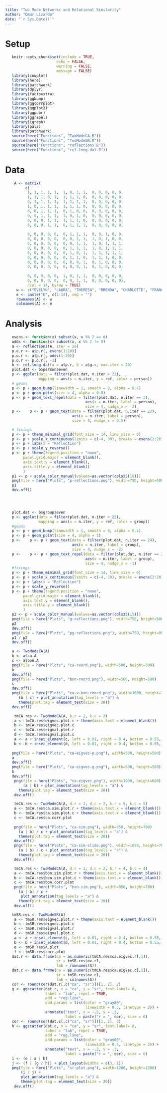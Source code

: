 ```yaml
---
title: "Two Mode Networks and Relational Similarity"
author: "Omar Lizardo"
date: "`r Sys.Date()`"
---
```


# Setup
```r
   knitr::opts_chunk$set(include = TRUE, 
                       echo = FALSE, 
                       warning = FALSE, 
                       message = FALSE)
   library(cowplot)
   library(here)
   library(patchwork)
   library(dplyr)
   library(factoextra)
   library(ggbump)
   library(ggcorrplot)
   library(ggplot2)
   library(ggpubr)
   library(ggrepel)
   library(igraph)
   library(pals)
   library(patchwork)
   source(here("Functions", "TwoModeCA.R"))
   source(here("Functions", "TwoModeSR.R"))
   source(here("Functions", "reflections.R"))
   source(here("Functions", "ref.long.dat.R"))
```

# Data
```r
    A <- matrix(
         c(
          1, 1, 1, 1, 1,  1, 0, 1, 1,  0, 0, 0, 0, 0, 
          1, 1, 1, 0, 1,  1, 1, 1, 0,  0, 0, 0, 0, 0, 
          0, 1, 1, 1, 1,  1, 1, 1, 1,  0, 0, 0, 0, 0, 
          1, 0, 1, 1, 1,  1, 1, 1, 0,  0, 0, 0, 0, 0, 
          0, 0, 1, 1, 1,  0, 1, 0, 0,  0, 0, 0, 0, 0, 
          0, 0, 1, 1, 1,  1, 0, 1, 0,  0, 0, 0, 0, 0, 
          0, 0, 0, 1, 1,  1, 1, 1, 0,  0, 0, 0, 0, 0, 
          0, 0, 0, 1, 1,  0, 1, 1, 1,  0, 0, 0, 0, 0, 
          
          0, 0, 0, 0, 0,  0, 1, 1, 1,  0, 0, 1, 0, 0, 
          0, 0, 0, 0, 0,  0, 0, 1, 1,  1, 0, 1, 0, 0, 
          0, 0, 0, 0, 0,  0, 0, 1, 1,  1, 0, 1, 1, 1,
          0, 0, 0, 0, 0,  0, 1, 1, 1,  1, 0, 1, 1, 1,
          0, 0, 0, 0, 0,  0, 1, 0, 1,  1, 1, 1, 1, 1,
          0, 0, 0, 0, 0,  0, 1, 1, 0,  1, 1, 1, 0, 0,
          0, 0, 0, 0, 0,  0, 0, 0, 1,  0, 1, 0, 0, 0,
          0, 0, 0, 0, 0,  0, 0, 0, 1,  0, 1, 0, 0, 0, 
          
          0, 0, 0, 0, 0,  1, 0, 1, 1,  0, 0, 0, 0, 0,
          0, 0, 0, 0, 0,  0, 0, 1, 1,  0, 0, 0, 0, 0),
          ncol = 14, byrow = TRUE)
     w <- c("EVELYN", "LAURA", "THERESA", "BRENDA", "CHARLOTTE", "FRANCES", "ELEANOR", "RUTH", "VERNE", "MYRNA", "KATHERINE", "SYLVIA", "NORA", "HELEN", "OLIVIA", "FLORA", "PEARL", "DOROTHY")
     e <- paste("E", c(1:14), sep = "")
     rownames(A) <- w
     colnames(A) <- e
```

# Analysis

```r
   evens <- function(x) subset(x, x %% 2 == 0)
   odds <- function(x) subset(x, x %% 2 != 0)
   a <- reflections(A, iter = 26)
   p.e.r <- a$p.r[, evens(1:20)]
   p.o.r <- a$p.r[, odds(1:20)]
   p.o.r <- p.o.r[, -1]
   b <- ref.long.dat(a = a$p.r, b = a$g.r, max.iter = 26)
   plot.dat <- b$person$even
   p <- ggplot(data = filter(plot.dat, n.iter < 22),
               mapping = aes(x = n.iter, y = ref, color = person))
   # geoms
   p <- p + geom_bump(linewidth = 1, smooth = 8, alpha = 0.4)
   p <- p + geom_point(size = 4, alpha = 0.8)
   p <- p + geom_text_repel(data = filter(plot.dat, n.iter == 2), 
                                    aes(x = n.iter, label = person), 
                                    size = 4, nudge_x = -3)
   p <-    p <- p + geom_text(data = filter(plot.dat, n.iter == 22), 
                              aes(x = n.iter, label = person), 
                              size = 4, nudge_x = 0.5)

   # fixings
   p <- p + theme_minimal_grid(font_size = 14, line_size = 0)
   p <- p + scale_x_continuous(limits = c(-4, 30), breaks = evens(2:20))
   p <- p + labs(x = "Reflection")
   p <- p + scale_y_reverse()
   p <- p + theme(legend.position = "none",
        panel.grid.major = element_blank(),
        axis.text.y = element_blank(),
        axis.title.y = element_blank()
        )
   p1 <- p + scale_color_manual(values=as.vector(cols25(18)))
   png(file = here("Plots", "p-reflections.png"), width=750, height=500)
   p1
   dev.off()



   
   plot.dat <- b$group$even
   p <- ggplot(data = filter(plot.dat, n.iter < 22),
               mapping = aes(x = n.iter, y = ref, color = group))
   #geoms
   p <- p + geom_bump(linewidth = 1, smooth = 8, alpha = 0.4)
   p <- p + geom_point(size = 4, alpha = 1)
   p <-    p <- p + geom_text(data = filter(plot.dat, n.iter == 24), 
                              aes(x = n.iter, label = group), 
                              size = 4, nudge_x = -2)
   p <-    p <- p + geom_text_repel(data = filter(plot.dat, n.iter == 2), 
                                    aes(x = n.iter, label = group), 
                                    size = 4, nudge_x = -1)
   #fixings
   p <- p + theme_minimal_grid(font_size = 14, line_size = 0)
   p <- p + scale_x_continuous(limits = c(-4, 30), breaks = evens(2:20))
   p <- p + labs(x = "Reflection")
   p <- p + scale_y_reverse()
   p <- p + theme(legend.position = "none",
        panel.grid.major = element_blank(),
        axis.text.y = element_blank(),
        axis.title.y = element_blank()
        )
   p2 <- p + scale_color_manual(values=as.vector(cols25(15)))
   png(file = here("Plots", "g-reflections.png"), width=750, height=500)
   p2
   dev.off()
   png(file = here("Plots", "pg-reflections.png"), width=750, height=950)
   p1 / p2
   dev.off()
```

```r
   a <- TwoModeCA(A)
   b <- a$ca.A
   c <- a$bon.A
   png(file = here("Plots", "ca-reord.png"), width=500, height=500)
   b
   dev.off() 
   png(file = here("Plots", "bon-reord.png"), width=500, height=500)
   c
   dev.off() 
   png(file = here("Plots", "ca-v-bon-reord.png"), width=1000, height=700)
      (b | c) + plot_annotation(tag_levels = "a") &
      theme(plot.tag = element_text(size = 20))
   dev.off() 
```

```r
    tmCA.res <- TwoModeCA(A, k.r = 2, k.c = 2)
    a <- tmCA.res$eigvec.plot.r + theme(axis.text = element_blank())
    b <- tmCA.res$eigvec.plot.c 
    c <- tmCA.res$eigval.plot.r
    d <- tmCA.res$eigval.plot.c
    a <- a + inset_element(c, left = 0.01, right = 0.4, bottom = 0.55, top = 1)
    b <- b + inset_element(d, left = 0.01, right = 0.4, bottom = 0.55, top = 1)
    
   png(file = here("Plots", "ca-eigvec-p.png"), width=500, height=500)
   a
   dev.off() 
   png(file = here("Plots", "ca-eigvec-g.png"), width=500, height=500)
   b
   dev.off() 
    png(file = here("Plots", "ca-eigvec.png"), width=1000, height=600)
        (a | b) + plot_annotation(tag_levels = "a") &
      theme(plot.tag = element_text(size = 20))
    dev.off() 
```

```r
    tmCA.res <- TwoModeCA(A, d.r = 2, d.c = 2, k.r = 5, k.c = 5)
    a <- tmCA.res$ca.sim.plot.r + theme(axis.text.x = element_blank())
    b <- tmCA.res$ca.sim.plot.c + theme(axis.text.x = element_blank())
    c <- tmCA.res$ca.corr.plot
    
    png(file = here("Plots", "ca-sim.png"), width=950, height=700)
      (a | b) / c + plot_annotation(tag_levels = "a") &
      theme(plot.tag = element_text(size = 20)) 
    dev.off() 
    png(file = here("Plots", "ca-sim-slide.png"), width=1050, height=700)
      (a | b) / c + plot_annotation(tag_levels = "a") &
      theme(plot.tag = element_text(size = 20)) 
    dev.off() 
```

```r
    tmCA.res <- TwoModeCA(A, d.r = 2, d.c = 2, b.r = 4, b.c = 4)
    a <- tmCA.res$bon.sim.plot.r + theme(axis.text.x = element_blank())
    b <- tmCA.res$bon.sim.plot.c + theme(axis.text.x = element_blank())
    c <- tmCA.res$bon.corr.plot
    png(file = here("Plots", "bon-sim.png"), width=950, height=700)
      (a | b) / c + 
       plot_annotation(tag_levels = "a") &
      theme(plot.tag = element_text(size = 20)) 
    dev.off() 
```

```r
   tmSR.res <- TwoModeSR(A)
    a <- tmSR.res$eigvec.plot.r + theme(axis.text = element_blank())
    b <- tmSR.res$eigvec.plot.c 
    c <- tmSR.res$eigval.plot.r
    d <- tmSR.res$eigval.plot.c
    a <- a + inset_element(c, left = 0.01, right = 0.4, bottom = 0.55, top = 1)
    b <- b + inset_element(d, left = 0.01, right = 0.4, bottom = 0.55, top = 1)
    e <- tmSR.res$A.plot
    f <- tmSR.res$corr.plot
   dat.r <- data.frame(ca = as.numeric(tmCA.res$ca.eigvec.r[,1]),
                       sr = tmSR.res$ov.r1,
                       lab = rownames(A))
   dat.c <- data.frame(ca = as.numeric(tmCA.res$ca.eigvec.c[,1]),
                       sr = tmSR.res$ov.c1,
                       lab = colnames(A))
   cor <- round(cor(dat.r[,c("ca", "sr")])[1, 2], 2)
   g <- ggscatter(dat.r, x = "ca", y = "sr", font.label= 8, 
                  label = "lab", repel = TRUE, 
                  add = "reg.line", 
                  add.params = list(color = "gray80", 
                                    linewidth = 0.5, linetype = 2)) +
                  annotate("text", x = -.2, y = .3, 
                           label = paste("r = ", cor), size = 6) 
   cor <- round(cor(dat.c[,c("ca", "sr")])[1, 2], 2)
   h <- ggscatter(dat.c, x = "ca", y = "sr", font.label= 8, 
                  label = "lab", repel = TRUE, 
                  add = "reg.line",
                  add.params = list(color = "gray80", 
                                    linewidth = 0.5, linetype = 2)) +
                  annotate("text", x = -.2, y = .3, 
                           label = paste("r = ", cor), size = 6) 
   i <- (e | a | b) 
   j <- (f | (g / h)) + plot_layout(widths = c(3, 1))
   png(file = here("Plots", "sr-plot.png"), width=1200, height=1200)
       (i / j) +
       plot_annotation(tag_levels = "a") &
       theme(plot.tag = element_text(size = 20))
    dev.off()

```



